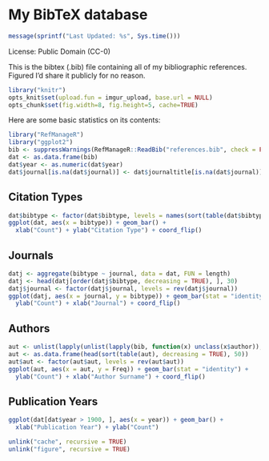 # My BibTeX database

```r
message(sprintf("Last Updated: %s", Sys.time()))
```

License: Public Domain (CC-0)

This is the bibtex (.bib) file containing all of my bibliographic references. Figured I'd share it publicly for no reason.

```r
library("knitr")
opts_knit$set(upload.fun = imgur_upload, base.url = NULL)
opts_chunk$set(fig.width=8, fig.height=5, cache=TRUE)
````

Here are some basic statistics on its contents:

```r
library("RefManageR")
library("ggplot2")
bib <- suppressWarnings(RefManageR::ReadBib("references.bib", check = FALSE))
dat <- as.data.frame(bib)
dat$year <- as.numeric(dat$year)
dat$journal[is.na(dat$journal)] <- dat$journaltitle[is.na(dat$journal)]
```

## Citation Types

```r
dat$bibtype <- factor(dat$bibtype, levels = names(sort(table(dat$bibtype))))
ggplot(dat, aes(x = bibtype)) + geom_bar() + 
  xlab("Count") + ylab("Citation Type") + coord_flip()
```

## Journals

```r
datj <- aggregate(bibtype ~ journal, data = dat, FUN = length)
datj <- head(datj[order(datj$bibtype, decreasing = TRUE), ], 30)
datj$journal <- factor(datj$journal, levels = rev(datj$journal))
ggplot(datj, aes(x = journal, y = bibtype)) + geom_bar(stat = "identity") + 
  ylab("Count") + xlab("Journal") + coord_flip()
```

## Authors

```r
aut <- unlist(lapply(unlist(lapply(bib, function(x) unclass(x$author)), recursive = FALSE), `[[`, "family"))
aut <- as.data.frame(head(sort(table(aut), decreasing = TRUE), 50))
aut$aut <- factor(aut$aut, levels = rev(aut$aut))
ggplot(aut, aes(x = aut, y = Freq)) + geom_bar(stat = "identity") + 
  ylab("Count") + xlab("Author Surname") + coord_flip()
```

## Publication Years

```r
ggplot(dat[dat$year > 1900, ], aes(x = year)) + geom_bar() +
  xlab("Publication Year") + ylab("Count")
```

```r
unlink("cache", recursive = TRUE)
unlink("figure", recursive = TRUE)
```
